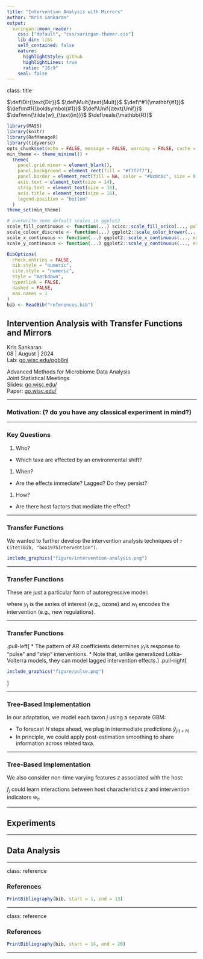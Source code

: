 ```yaml
---
title: "Intervention Analysis with Mirrors"
author: "Kris Sankaran"
output:
  xaringan::moon_reader:
    css: ["default", "css/xaringan-themer.css"]
    lib_dir: libs
    self_contained: false
    nature:
      highlightStyle: github
      highlightLines: true
      ratio: "16:9"
    seal: false
---
```


class: title

$\def\Dir{\text{Dir}}$
$\def\Mult{\text{Mult}}$
$\def\*#1{\mathbf{#1}}$
$\def\m#1{\boldsymbol{#1}}$
$\def\Unif{\text{Unif}}$
$\def\win{\tilde{w}_{\text{in}}}$
$\def\reals{\mathbb{R}}$
$\newcommand{\wout}{\tilde w_{\text{out}}}$

```r
library(MASS)
library(knitr)
library(RefManageR)
library(tidyverse)
opts_chunk$set(echo = FALSE, message = FALSE, warning = FALSE, cache = TRUE, dpi = 200, fig.align = "center", fig.width = 6, fig.height = 3)
min_theme <- theme_minimal() +
  theme(
    panel.grid.minor = element_blank(),
    panel.background = element_rect(fill = "#f7f7f7"),
    panel.border = element_rect(fill = NA, color = "#0c0c0c", size = 0.6),
    axis.text = element_text(size = 14),
    strip.text = element_text(size = 16),
    axis.title = element_text(size = 16),
    legend.position = "bottom"
  )
theme_set(min_theme)

# overwrite some default scales in ggplot2
scale_fill_continuous <- function(...) scico::scale_fill_scico(..., palette = "lapaz", direction = -1)
scale_colour_discrete <- function(...) ggplot2::scale_color_brewer(..., palette = "Set2")
scale_x_continuous <- function(...) ggplot2::scale_x_continuous(..., expand = c(0, 0))
scale_y_continuous <- function(...) ggplot2::scale_y_continuous(..., expand = c(0, 0))

BibOptions(
  check.entries = FALSE,
  bib.style = "numeric",
  cite.style = "numeric",
  style = "markdown",
  hyperlink = FALSE,
  dashed = FALSE,
  max.names = 1
)
bib <- ReadBib("references.bib")
```

## Intervention Analysis with Transfer Functions and Mirrors

<div id="subtitle">
Kris Sankaran <br/>
08 | August | 2024 <br/>
Lab: <a href="https://go.wisc.edu/pgb8nl">go.wisc.edu/pgb8nl</a> <br/>
</div>

<div id="subtitle_right">
Advanced Methods for Microbiome Data Analysis<br/>
Joint Statistical Meetings</br>
Slides: <a href="https://go.wisc.edu/">go.wisc.edu/</a><br/>
Paper: <a href="https://go.wisc.edu/">go.wisc.edu/</a>
</div>

---

### Motivation: (? do you have any classical experiment in mind?)

---

### Key Questions

1. Who?
  - Which taxa are affected by an environmental shift?
1. When?
  - Are the effects immediate? Lagged? Do they persist?
1. How?
  - Are there host factors that mediate the effect?

---

### Transfer Functions

We wanted to further develop the intervention analysis techniques of `r Citet(bib, "box1975intervention")`.

```r
include_graphics("figure/intervention-analysis.png")
```

---

### Transfer Functions

These are just a particular form of autoregressive model:

\begin{align}
	y_{t} = \sum_{p = 1}^{P} A_{p} y_{t - p} + \sum_{q = 0}^{Q - 1} B_{q}w_{t - q} + \epsilon_{t}
\end{align}

where $y_{t}$ is the series of interest (e.g., ozone) and $w_{t}$ encodes the intervention (e.g., new regulations).

---

### Transfer Functions

.pull-left[
* The pattern of AR coefficients determines $y_{t}$'s response to "pulse" and
"step" interventions.
* Note that, unlike generalized Lotka-Volterra models, they can model lagged
intervention effects.
]
.pull-right[
```r
include_graphics("figure/pulse.png")
```
]


---

### Tree-Based Implementation

In our adaptation, we model each taxon $j$ using a separate GBM:

\begin{align}
y_{jt} = f_{j}\left(y_{j,(t - p - 1):(t - 1)}, w_{(t - q):t}\right) + \epsilon_{t}	
\end{align}

* To forecast $H$ steps ahead, we plug in intermediate predictions $\hat{y}_{j(t + h)}$
* In principle, we could apply post-estimation smoothing to share information across related taxa.

---

### Tree-Based Implementation 

We also consider non-time varying features $z$ associated with the host:

\begin{align}
y_{jt} = f_{j}\left(y_{j,(t - p - 1):(t - 1)}, w_{(t - q):t}, z\right) + \epsilon_{t}	
\end{align}

$f_{j}$ could learn interactions between host characteristics $z$ and intervention indicators $w_{t}$.


---

## Experiments

---

## Data Analysis

---

class: reference

### References

```r
PrintBibliography(bib, start = 1, end = 13)
```

---

class: reference

### References

```r
PrintBibliography(bib, start = 14, end = 26)
```

---